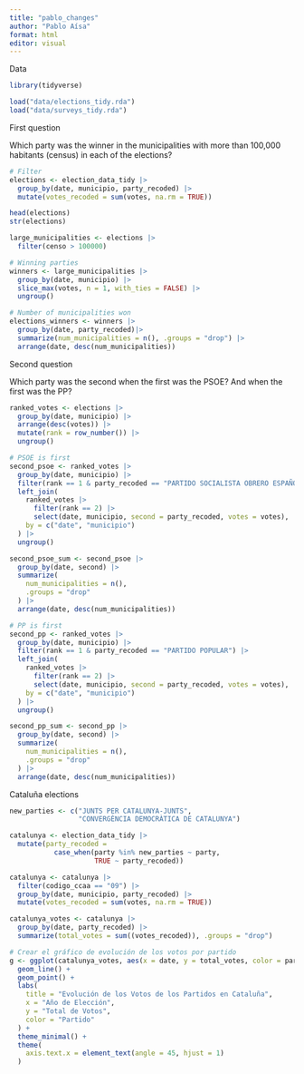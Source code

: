 ```yaml
---
title: "pablo_changes"
author: "Pablo Aísa"
format: html
editor: visual
---
```

Data
```r

library(tidyverse)

load("data/elections_tidy.rda")
load("data/surveys_tidy.rda")
```

First question

Which party was the winner in the municipalities with more than 100,000 habitants (census) in each of the elections?

```r

# Filter
elections <- election_data_tidy |> 
  group_by(date, municipio, party_recoded) |> 
  mutate(votes_recoded = sum(votes, na.rm = TRUE))

head(elections)
str(elections)

large_municipalities <- elections |>
  filter(censo > 100000)

# Winning parties
winners <- large_municipalities |> 
  group_by(date, municipio) |> 
  slice_max(votes, n = 1, with_ties = FALSE) |> 
  ungroup()

# Number of municipalities won
elections_winners <- winners |> 
  group_by(date, party_recoded)|> 
  summarize(num_municipalities = n(), .groups = "drop") |> 
  arrange(date, desc(num_municipalities))

```

Second question

Which party was the second when the first was the PSOE? And when the first was the PP?

```r

ranked_votes <- elections |> 
  group_by(date, municipio) |> 
  arrange(desc(votes)) |> 
  mutate(rank = row_number()) |> 
  ungroup()

# PSOE is first
second_psoe <- ranked_votes |> 
  group_by(date, municipio) |> 
  filter(rank == 1 & party_recoded == "PARTIDO SOCIALISTA OBRERO ESPAÑOL") |> 
  left_join(
    ranked_votes |> 
      filter(rank == 2) |> 
      select(date, municipio, second = party_recoded, votes = votes),
    by = c("date", "municipio")
  ) |> 
  ungroup()

second_psoe_sum <- second_psoe |> 
  group_by(date, second) |> 
  summarize(
    num_municipalities = n(),
    .groups = "drop"
  ) |> 
  arrange(date, desc(num_municipalities))

# PP is first
second_pp <- ranked_votes |> 
  group_by(date, municipio) |> 
  filter(rank == 1 & party_recoded == "PARTIDO POPULAR") |> 
  left_join(
    ranked_votes |> 
      filter(rank == 2) |> 
      select(date, municipio, second = party_recoded, votes = votes),
    by = c("date", "municipio")
  ) |> 
  ungroup()

second_pp_sum <- second_pp |> 
  group_by(date, second) |> 
  summarize(
    num_municipalities = n(),
    .groups = "drop"
  ) |> 
  arrange(date, desc(num_municipalities))

```

Cataluña elections
```r
new_parties <- c("JUNTS PER CATALUNYA-JUNTS", 
                 "CONVERGÈNCIA DEMOCRÀTICA DE CATALUNYA")

catalunya <- election_data_tidy |> 
  mutate(party_recoded = 
           case_when(party %in% new_parties ~ party, 
                     TRUE ~ party_recoded))

catalunya <- catalunya |> 
  filter(codigo_ccaa == "09") |> 
  group_by(date, municipio, party_recoded) |>
  mutate(votes_recoded = sum(votes, na.rm = TRUE))

catalunya_votes <- catalunya |> 
  group_by(date, party_recoded) |> 
  summarize(total_votes = sum((votes_recoded)), .groups = "drop")

# Crear el gráfico de evolución de los votos por partido
g <- ggplot(catalunya_votes, aes(x = date, y = total_votes, color = party_recoded, group = party_recoded)) +
  geom_line() +
  geom_point() +
  labs(
    title = "Evolución de los Votos de los Partidos en Cataluña",
    x = "Año de Elección",
    y = "Total de Votos",
    color = "Partido"
  ) +
  theme_minimal() +
  theme(
    axis.text.x = element_text(angle = 45, hjust = 1)
  )

```

